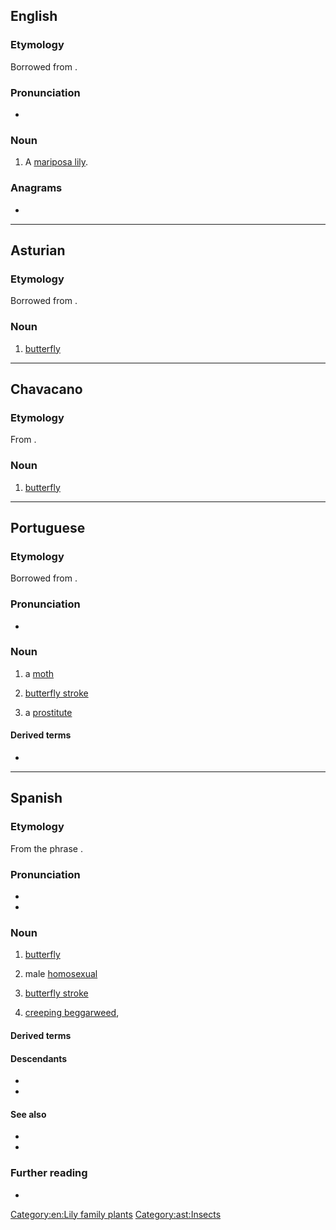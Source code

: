 {{also|Mariposa}}
==English==

===Etymology===
Borrowed from {{bor|en|es|mariposa||butterfly}}.

===Pronunciation===
* {{audio|en|En-us-mariposa.ogg|Audio (US)}}

===Noun===
{{en-noun}}

# A [[mariposa lily]].

===Anagrams===
* {{anagrams|en|a=aaimoprs|parosmia}}

[[Category:en:Lily family plants]]

----

==Asturian==

===Etymology===
Borrowed from {{bor|ast|es|mariposa}}.

===Noun===
{{ast-noun|f|mariposes}}

# [[butterfly]]

[[Category:ast:Insects]]

----

==Chavacano==

===Etymology===
From {{der|cbk|es|mariposa}}.

===Noun===
{{head|cbk|noun}}

# [[butterfly]]

----

==Portuguese==

===Etymology===
Borrowed from {{bor|pt|es|mariposa}}.

===Pronunciation===
* {{a|BR}} {{IPA|pt|/ma.ɾiˈpo.zɐ/}}

===Noun===
{{pt-noun|f|s}}

# a [[moth]]
# {{lb|pt|Portugal|swimming}} [[butterfly stroke]]
# {{lb|pt|Rio de Janeiro|slang}} a [[prostitute]]

====Derived terms====
* {{l|pt|mariposista}}

----

==Spanish==

===Etymology===
From the phrase {{m|es|[[María]] [[posar|pósa]]te||Mary, alight!}}.

===Pronunciation===
{{es-IPA}}
* {{audio|es|LL-Q1321 (spa)-Millars-mariposa.wav|Audio (Spain)}}
* {{hyphenation|es|ma|ri|po|sa}}

===Noun===
{{es-noun|f}}

# [[butterfly]]
# {{lb|es|slang}} male [[homosexual]]
# {{lb|es|swimming}} [[butterfly stroke]]
# [[creeping beggarweed]], {{taxlink|Desmodium incanum|species|noshow=1}}

====Derived terms====
{{der3|es
|a otra cosa, mariposa
|cazamariposas
|efecto mariposa
|mariposario
|mariposero
|tener mariposas en el estómago}}

====Descendants====
* {{desc|en|mariposa lily|der=1}}
* {{desc|pt|mariposa|bor=1}}

====See also====
* {{l|es|oruga|g=f|t=caterpillar}}
* {{l|es|polilla|g=f|t=moth}}

===Further reading===
* {{R:DRAE}}

{{C|es|Insects|Plants}}
